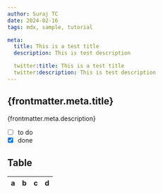 ```yaml
---
author: Suraj TC
date: 2024-02-16
tags: mdx, sample, tutorial

meta:
  title: This is a test title
  description: This is test description

  twitter:title: This is a test title
  twitter:description: This is test description
---
```


## {frontmatter.meta.title}

{frontmatter.meta.description}

* [ ] to do
* [x] done

## Table
 
| a | b  |  c |  d  |
| - | :- | -: | :-: |